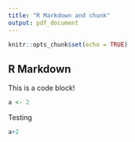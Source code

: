 ```yaml
---
title: "R Markdown and chunk"
output: pdf_document
---
```


```r
knitr::opts_chunk$set(echo = TRUE)
```

## R Markdown
This is a code block!
```r
a <- 2
```

Testing

```r
a+2
```

